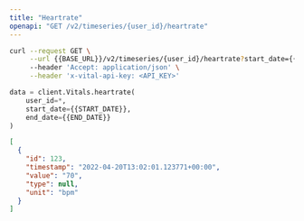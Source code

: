 ```yaml
---
title: "Heartrate"
openapi: "GET /v2/timeseries/{user_id}/heartrate"
---
```


<RequestExample>

```bash Bash
curl --request GET \
     --url {{BASE_URL}}/v2/timeseries/{user_id}/heartrate?start_date={{START_DATE}}&end_date={{END_DATE}} \
     --header 'Accept: application/json' \
     --header 'x-vital-api-key: <API_KEY>'
```

```python Python
data = client.Vitals.heartrate(
    user_id=*,
    start_date={{START_DATE}},
    end_date={{END_DATE}}
)
```

</RequestExample>

<ResponseExample>

```json Example
[
  {
    "id": 123,
    "timestamp": "2022-04-20T13:02:01.123771+00:00",
    "value": "70",
    "type": null,
    "unit": "bpm"
  }
]
```

</ResponseExample>
